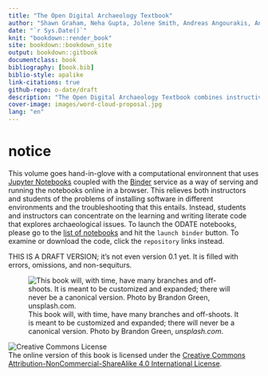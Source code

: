 ```yaml
---
title: "The Open Digital Archaeology Textbook"
author: "Shawn Graham, Neha Gupta, Jolene Smith, Andreas Angourakis, Andrew Reinhard, Michael Carter, & Beth Compton"
date: "`r Sys.Date()`"
knit: "bookdown::render_book"
site: bookdown::bookdown_site
output: bookdown::gitbook
documentclass: book
bibliography: [book.bib]
biblio-style: apalike
link-citations: true
github-repo: o-date/draft
description: "The Open Digital Archaeology Textbook combines instructive text with a computational DA laboratory"
cover-image: images/word-cloud-proposal.jpg
lang: "en"
---
```

# notice {-}

This volume goes hand-in-glove with a computational environnent that uses [Jupyter Notebooks](https://jupyter.org/) coupled with the [Binder](https://mybinder.org/) service as a way of serving and running the notebooks online in a browser. This relieves both instructors and students of the problems of installing software in different environments and the troubleshooting that this entails. Instead, students and instructors can concentrate on the learning and writing literate code that explores archaeological issues. To launch the ODATE notebooks, please go to the [list of notebooks](https://o-date.github.io/support/notebooks-toc/) and hit the `launch binder` button. To examine or download the code, click the `repository` links instead. 

THIS IS A DRAFT VERSION; it's not even version 0.1 yet. It is filled with errors, omissions, and non-sequiturs. 

![This book will, with time, have many branches and off-shoots. It is meant to be customized and expanded; there will never be a canonical version. Photo by Brandon Green, _unsplash.com_.](images/brandon-green-321795-unsplash.jpg)

![Creative Commons License](images/by-nc-sa.png)  
The online version of this book is licensed under the [Creative Commons Attribution-NonCommercial-ShareAlike 4.0 International License](http://creativecommons.org/licenses/by-nc-sa/4.0/).

